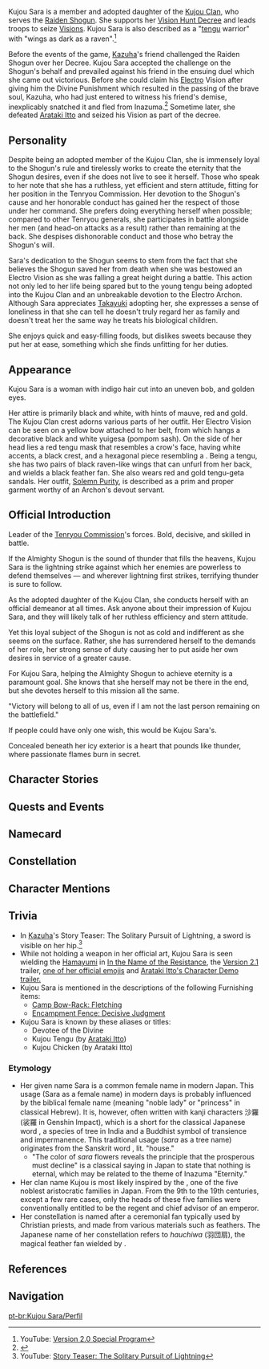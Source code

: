 {{CharacterTabs}}
{{Quote|Leader of the Tenryou Commission's forces. A charismatic woman who acts as swiftly as a storm wind and always honors her word.<br />She bears the title of "Devotee of the Divine" and has sworn her allegiance to the Raiden Shogun.<br />The eternity that the Shogun pursues is the cause that she is willing to fight for.|Description from the Official Website<ref>Official Genshin Impact Website: [https://genshin.hoyoverse.com/en/character/inazuma?char=5 Kujou Sara]</ref>}}

Kujou Sara is a member and adopted daughter of the [[Kujou Clan]], who serves the [[Raiden Shogun]]. She supports her [[Vision Hunt Decree]] and leads troops to seize [[Vision]]s. Kujou Sara is also described as a "[[tengu]] warrior" with "wings as dark as a raven".<ref>YouTube: [https://youtu.be/l8YXe7EkmoU?t=2656 Version 2.0 Special Program]</ref>

Before the events of the game, [[Kazuha]]'s friend challenged the Raiden Shogun over her Decree. Kujou Sara accepted the challenge on the Shogun's behalf and prevailed against his friend in the ensuing duel which she came out victorious. Before she could claim his [[Electro]] Vision after giving him the Divine Punishment which resulted in the passing of the brave soul, Kazuha, who had just entered to witness his friend's demise, inexplicably snatched it and fled from Inazuma.<ref>{{Ref/Quest|Follow the Wind}}</ref> Sometime later, she defeated [[Arataki Itto]] and seized his Vision as part of the decree.

==Personality==
{{Quote|A general of the Tenryou Commission. Bold, decisive, and skilled in battle.|In-game character attributes and profile page text}}

Despite being an adopted member of the Kujou Clan, she is immensely loyal to the Shogun's rule and tirelessly works to create the eternity that the Shogun desires, even if she does not live to see it herself. Those who speak to her note that she has a ruthless, yet efficient and stern attitude, fitting for her position in the Tenryou Commission. Her devotion to the Shogun's cause and her honorable conduct has gained her the respect of those under her command. She prefers doing everything herself when possible; compared to other Tenryou generals, she participates in battle alongside her men (and head-on attacks as a result) rather than remaining at the back. She despises dishonorable conduct and those who betray the Shogun's will.

Sara's dedication to the Shogun seems to stem from the fact that she believes the Shogun saved her from death when she was bestowed an Electro Vision as she was falling a great height during a battle. This action not only led to her life being spared but to the young tengu being adopted into the Kujou Clan and an unbreakable devotion to the Electro Archon. Although Sara appreciates [[Kujou Takayuki|Takayuki]] adopting her, she expresses a sense of loneliness in that she can tell he doesn't truly regard her as family and doesn't treat her the same way he treats his biological children.

She enjoys quick and easy-filling foods, but dislikes sweets because they put her at ease, something which she finds unfitting for her duties.

==Appearance==
<!-- Keep appearance section short and concise. Limit to 3 paragraphs with 3-4 sentences each. -->
Kujou Sara is a woman with indigo hair cut into an uneven bob, and golden eyes.

Her attire is primarily black and white, with hints of mauve, red and gold. The Kujou Clan crest adorns various parts of her outfit. Her Electro Vision can be seen on a yellow bow attached to her belt, from which hangs a decorative black and white yuigesa (pompom sash). On the side of her head lies a red tengu mask that resembles a crow's face, having white accents, a black crest, and a hexagonal piece resembling a {{W|Tokin (headwear)|tokin}}. Being a tengu, she has two pairs of black raven-like wings that can unfurl from her back, and wields a black feather fan. She also wears red and gold tengu-geta sandals. Her outfit, [[Solemn Purity]], is described as a prim and proper garment worthy of an Archon's devout servant.

==Official Introduction==
{{Official Introduction
|title=Fly Like the Wind, Strike Like Lightning
|link=https://www.hoyolab.com/article/587504
|character=Kujou Sara}}

{{Quote|I must admit, Kujou Sara is an opponent that cannot be taken lightly. Although we have opposing views, her loyalty and sincerity is truly admirable... I believe that in the entire [[Inazuma City|city of Inazuma]], she is the one with the most adoration for the Shogun.|[[Sangonomiya Kokomi]]}}

Leader of the [[Tenryou Commission]]'s forces. Bold, decisive, and skilled in battle.

If the Almighty Shogun is the sound of thunder that fills the heavens, Kujou Sara is the lightning strike against which her enemies are powerless to defend themselves &mdash; and wherever lightning first strikes, terrifying thunder is sure to follow.

As the adopted daughter of the Kujou Clan, she conducts herself with an official demeanor at all times. Ask anyone about their impression of Kujou Sara, and they will likely talk of her ruthless efficiency and stern attitude.

Yet this loyal subject of the Shogun is not as cold and indifferent as she seems on the surface. Rather, she has surrendered herself to the demands of her role, her strong sense of duty causing her to put aside her own desires in service of a greater cause.

For Kujou Sara, helping the Almighty Shogun to achieve eternity is a paramount goal. She knows that she herself may not be there in the end, but she devotes herself to this mission all the same.

"Victory will belong to all of us, even if I am not the last person remaining on the battlefield."

If people could have only one wish, this would be Kujou Sara's.

Concealed beneath her icy exterior is a heart that pounds like thunder, where passionate flames burn in secret.

==Character Stories==
{{Character Story
|title1        = Character Details
|text1         = <p>The blood of the tengu runs through Kujou Sara's veins, but she does not dwell in the forests and mountains as they do. She was fostered from a young age by the Kujou Clan and has served since then as part of the Tenryou Commission.</p><p>The Tenryou Commission is one arm of the [[Tri-Commission]], and is in charge of the security of Inazuma. Today, Sara is a general of the Tenryou Commission, and hers is the vital task of maintaining order within Inazuma City itself.</p><p>She governs well and is ever determiend to set a good example for her subordinates. No matter how tough the issue, if it falls under the Tenryou Commission's jurisdiction, Sara can solve it in good time.</p><p>Sara smiles little and is swift and resolute in the pursuit of her missions, and so many Inazumans consider her an inaccessible, stone-cold military person.</p><p>However, such an assessment might be too surface-level for someone like Sara, who seems cool on the outside but burns within.</p>
|mention1      = 

|title2        = Character Story 1
|friendship2   = 2
|text2         = <p>In Inazuma, the Vision Hunt Decree is the manifestation of the Raiden Shogun's will to pursue Eternity, and Sara is the main enforcer of that decree.</p><p>Sara believes that Visions, in the hands of those with incorrectly-aligned minds, will destabilize the foundations of Inazuma, thus necessitating the Vision Hunt Decree.</p><p>However, this does not mean that Sara will stoop to any means necessary to enforce it.</p><p>When citizens are inevitably affected as the decree is carried out, she will expend the utmost patience and sincerity to attempt to explain the Almighty Shogun's long-term goals.</p><p>She has also given clear orders forbidding the harming or exploiting of civilians during the pursuit of the decree, as such evil deeds will only drag the great name of the Archon through the mud.</p><p>Unfortunately, the vast ideals of the Archon are too great for mortals to perceive, and resentment arises nonetheless, with some even uniting to resist those who enforce the decree.</p><p>In such circumstances, where she has no choice but to take action, Sara often sighs helplessly before facing the enemy.</p>
|mention2      = Raiden Shogun

|title3        = Character Story 2
|friendship3   = 3
|text3         = <p>The Shogun's Army has Kujou Sara's leadership to thank in large part for the fearlessness and unity of its soldiery.</p><p>Surveying battle lines, setting up training plans, selecting weapons and armor... Unlike many generals who prefer to strategize and plan from the rear, Sara prefers to do such things herself.</p><p>Sara is very harsh on herself during training, with her personal regimen being over ten times tougher than that which the ordinary troops go through. Even when night has fallen and the world has gone to sleep, one can still hear the sounds of her bow being drawn echoing through the dojo.</p><p>On the battlefield, she has always been at the tip of the spear, leading the troops with absolute heroism and awe-inspiring fighting spirit.</p><p>When the dust has settled, she will also personally see to the wounded, and give reward and mete out punishment based on merit. Every step of the battle that passes through her hands is managed well, with missteps being very few and far between.</p><p>Sara's troops are all witnesses to her words and deeds. No one who has fought alongside her does not hold her in the highest regard.</p><p>The general is the soul of the army, and fine generals are hard to find. Small wonder, then, that Sara has always been the pride of the Shogun's Army.</p>
|mention3      = 

|title4        = Character Story 3
|friendship4   = 4
|text4         = <p>Even when she is not training, Sara brings her austere, strict nature into her daily life.</p><p>Her life seems to follow some sort of eternal, unchanging rule. She wakes up on the dot, trains on the dot, eats a fixed amount...</p><p>From things as large as training regimens to things as small as food consumption, Sara has her own perspective and pursues her self-created standards to the last letter.</p><p>"Miscellaneous objects are to be sorted by category, and furnishings are to be arrayed in straight lines. There is to neither be dirt in any corner, nor on the ground."</p><p>These are the standards Sara holds her dwelling up to.</p><p>She views excellence in such matters to also be a part of her training, and handles them herself, not requiring the aid of any servants.</p><p>That said, how could her servants ever just stand idly by? Every time they meet Sara, they will implore her to put the cleaning cloth down and leave the matter to them.</p><p>Having repeatedly declined their offers to no avail, Sara eventually took to cleaning up behind closed doors, posting up this sign outside her room&mdash;</p><p>"Training in Progress, Do Not Disturb."</p>
|mention4      = 

|title5        = Character Story 4
|friendship5   = 5
|text5         = <p>Although she has grown up amongst humans, Sara still maintains the various habits of the tengu. When she leaves the [[Tenryou Commission Headquarters]] on occasion, it is mostly to go to the mountains.</p><p>She knows them like the back of her hand, and has witnessed many strange creatures not often told of in human tales.</p><p>Among them are many fierce and evil things, but there are also little creatures that mean no harm. To Sara, however, these are just differences in form.</p><p>There was a time when a sizable spate of thefts was reported to the police station in quick succession, and they could not find the culprit. Walking through the woods on higher alert than usual, Sara quickly espied the [[Bake-Danuki|bake-danuki]] running along hurriedly while carrying their plunder.</p><p>Of course, bake-danuki are not evil by nature, but only steal food out of gluttony.</p><p>Capturing the creatures, Sara had only this to say as she reclaimed their ill-gotten gains:</p><p>"Hiding in the mountains will not let you escape judgment. Listen closely, for this is your final warning. Do not make yourself a nuisance to civilians again, or else..."</p><p>The bake-danuki were chilled to the bone, nodding as they balled up in a corner. After this, they would keep to that agreement and did not again do such ill.</p><p>As for the sharp-tongued Sara, she would bring various melons and fruits that could keep for a longer period up to the mountains while training there, making sure to deposit them in the bake-danuki's dwelling whenever she passed through.</p><p>She did not explain herself, and in any case, did not consider this any sort of gift. If she had to describe it... then perhaps a sort of consolation to those who had turned from an unrighteous path might be the best description for such things.</p>
|mention5      = 

|title6        = Character Story 5
|friendship6   = 6
|text6         = <p>Sara has been training with the Shogun's Army ever since she was taken in by the Tenryou Commission. The soldiers actually thought that she was a boy at first due to her coming to train at an early age, and they took care of her very well.</p><p>Having been a little frightened of crowds at first, Sara became much more outgoing due to this warm reception, and would even play games with the other troops.</p><p>However, the soldiers she played alongside were severely punished by the [[Kujou Takayuki|Clan Head]], while she was merely given a cold chastening.</p><p>"Not following military law and neglecting your training... I did not take you in just to have you do such pointless things."</p><p>Since then, Sara would be conscientious in maintaining a certain distance from others. Rather than blending in with the crowd, she sought first to attain surpassing martial prowess, bearing in mind at all times that she would someday take command.</p><p>"The Raiden Shogun's helper. An example to the Tenryou Commission. The pride of the Clan Head."</p><p>None of these three identities put her first in any way. But to Sara, this was her. She was a warrior whose being was calm and austerity.</p><p>No one ever told her that she should give herself more consideration, and Sara did not necessarily lack such concerns either.</p><p>Her chains as an adopted child and the solitude of a non-human had always accompanied her mission and status.</p><p>But to stop due to such obstacles is the dilemma of the weak, and being Kujou Sara, her path would not end here. She would be the Electro Archon's staunchest adherent and the most clear-headed of her generals.</p>
|mention6      = Kujou Takayuki,Raiden Shogun

|title7        = Statue of Her Excellency, the Almighty Narukami Ogosho, God of Thunder
|friendship7   = 4
|text7         = <p>Out of their worship and love for the Raiden Shogun, many merchants have created and sold artwork related to her.</p><p>The most popular product among them is the "[[Statue of Her Excellency, the Almighty Narukami Ogosho, God of Thunder]]," a lacquerware doll made using the deity's image as its template.</p><p>Sara rose early the day it went on the market, easily becoming first in the queue to purchase the statue. This became something of a hot topic for a while.</p><p>Sara would make no retort concerning any such stories. From her perspective, she bought that item with pious respect in her heart.</p><p>In all matters related to the Shogun, she had never once committed a perfunctory or negligent act. Indeed, she went forth personally to select and purchase a statue and even personally prepared a shrine within which it might be kept upon her return.</p><p>She placed five such statues in specially-placed display cases, and would clean them whenever she returned home. If she could not be there, she would arrange for artisans to perform that maintenance instead...</p><p>To someone like Sara who lacks friends and who is too busy to have much of a private life, the Raiden Shogun is not merely a deity, but also a form of repose.</p><p>The Shogun is her will, her future, her strength... even the harbinger of her fate &mdash; the confluence of all that is noble. Sara's adherence is one born out of recognition and trust.</p><p>The intricately-made Archon statue makes Sara feel like the Almighty Shogun is not far off in her Tenshukaku, but is a wisdom, an ideal, a strength of heart that supports her every step of the way.</p><p>These moments of tranquility bring her indescribable enjoyment.</p>
|mention7      = Raiden Shogun

|title8        = Vision
|friendship8   = 6
|text8         = <p>When she obtained her Vision, she had not yet been given a name or surname.</p><p>She originally lived in a quiet mountain forest that had, from a time unknown, become plagued by great evils that robbed it of its former peace.</p><p>Though she had the strength of the tengu, she was still young and could not stand against the monsters alone, and was hurled from a cliff during the battle, her wings having been damaged prior.</p><p>Plummeting from the heights, and unable to unfurl her injured wings, she seemed fated to fall to her death.</p><p>"No! It can't end like this! I... I always believed that I could protect this place forever with my strength..."</p><p>When day dawned the next day, some passers-by discovered an unconscious girl by the roadside. She looked a little worse for the wear but seemed otherwise unharmed, adding to the mystery of how she had ended up here.</p><p>Astonished, the people brought her back to the city and reported the matter to the Tenryou Commission immediately.</p><p>That was when the Kujou Clan Head, Kujou Takayuki, noticed that the glowing item in her hand was a Vision &mdash; a thing that many desired but few ever gained.</p><p>Realizing that she had gained the attention of an Archon even at her young age, Takayuki believed that she was a destined child, sent to the Tenryou Commission by the heavens.</p><p>Taking her in, he named her "Sara," and would train her to become an all-around warrior, asking that she serve the Shogun and fight for Inazuma.</p><p>Kujou Takayuki believed that in raising such an excellent general, the status and future of the Kujou Clan would become more secure. And indeed, all that he had hoped would steadily come to pass.</p><p>Sara, armed with her Vision, would swiftly distinguish herself, rising through the ranks to become a general of the Tenryou Commission at a young age, just as many had hoped.</p><p>Yet it was precisely because she possessed a Vision that Sara knew this better than anyone: her surviving that fall unscathed was due to the Archon looking upon her with favor in that instant.</p><p>In but a single glance, she had been given the power that sustained her life. Everything she had, therefore, could be described as existing by the Almighty Shogun's grace.</p><p>Fighting for the Shogun...</p><p>Sara believed that this was neither her duty nor a result of her foster father's schemes, but was instead her truest calling.</p>
|mention8      = Kujou Takayuki,Raiden Shogun
}}

==Quests and Events==
{{Quest Appearances
|Duel Before the Throne = unconscious
}}

==Namecard==
{{Namecard|Kujou Sara: Tengu}}

==Constellation==
{{Constellation Lore|Flabellum}}

==Character Mentions==
{{Character Mentions}}

==Trivia==
* In [[Kazuha]]'s Story Teaser: The Solitary Pursuit of Lightning, a sword is visible on her hip.<ref>YouTube: [https://youtu.be/_qTNkcy_7Y4?t=69 Story Teaser: The Solitary Pursuit of Lightning]</ref>
* While not holding a weapon in her official art, Kujou Sara is seen wielding the [[Hamayumi]] in [[In the Name of the Resistance]], the [[Version 2.1]] trailer, [[:File:Icon Emoji Kujou Sara 1.png|one of her official emojis]] and [[:File:Character Demo - "Arataki Itto- Make Way for the One and Oni!" - Genshin Impact|Arataki Itto's Character Demo trailer.]]
* Kujou Sara is mentioned in the descriptions of the following Furnishing items:
** [[Camp Bow-Rack: Fletching]]
** [[Encampment Fence: Decisive Judgment]]
* Kujou Sara is known by these aliases or titles:
** Devotee of the Divine
** Kujou Tengu (by [[Arataki Itto]])
** Kujou Chicken (by Arataki Itto)

===Etymology===
* Her given name Sara is a common female name in modern Japan. This usage (Sara as a female name) in modern days is probably influenced by the biblical female name {{w|Sarah}} (meaning "noble lady" or "princess" in classical Hebrew). It is, however, often written with kanji characters 沙羅 (裟羅 in Genshin Impact), which is a short for the classical Japanese word {{Lang|''sara-souju''|ja={{wt|沙羅双樹}}|ja_tl={{w|Shorea robusta}}}}, a species of tree in India and a Buddhist symbol of transience and impermanence. This traditional usage (''sara'' as a tree name) originates from the Sanskrit word {{Lang|''śāla''|sa={{wt|शाल}}|sa_tl=Shorea robusta}}, lit. "house."
** "The color of ''sara'' flowers reveals the principle that the prosperous must decline" is a classical saying in Japan to state that nothing is eternal, which may be related to the theme of Inazuma "Eternity."
* Her clan name Kujou is most likely inspired by the {{w|Kujō family|Kujou Family}}, one of the five noblest aristocratic families in Japan. From the 9th to the 19th centuries, except a few rare cases, only the heads of these five families were conventionally entitled to be the regent and chief advisor of an emperor.
*Her constellation {{w|Flabellum}} is named after a ceremonial fan typically used by Christian priests, and made from various materials such as feathers. The Japanese name of her constellation {{Lang|ja=羽団扇座|ja_rm=hauchiwa-za|ja_tl=Feather Fan Constellation}} refers to ''hauchiwa'' (羽団扇), the magical feather fan wielded by {{w|tengu}}.

==References==
{{Reflist}}

==Navigation==
{{Character Navbox|link type=lore}}

[[pt-br:Kujou Sara/Perfil]]